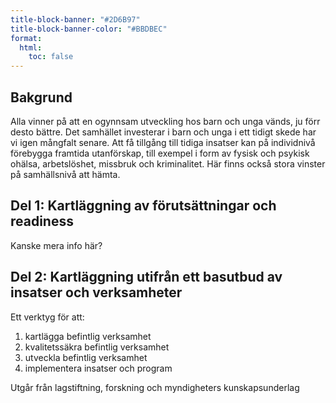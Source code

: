 ```yaml
---
title-block-banner: "#2D6B97"
title-block-banner-color: "#BBDBEC"
format: 
  html:
    toc: false
---
```


## Bakgrund {.unnumbered}

Alla vinner på att en ogynnsam utveckling hos barn och unga vänds, ju förr desto bättre. Det samhället investerar i barn och unga i ett tidigt skede har vi igen mångfalt senare. Att få tillgång till tidiga insatser kan på individnivå förebygga framtida utanförskap, till exempel i form av fysisk och psykisk ohälsa, arbetslöshet, missbruk och kriminalitet. Här finns också stora vinster på samhällsnivå att hämta.


## Del 1: Kartläggning av förutsättningar och readiness

Kanske mera info här?

## Del 2: Kartläggning utifrån ett basutbud av insatser och verksamheter

Ett verktyg för att:

1.  kartlägga befintlig verksamhet
2.  kvalitetssäkra befintlig verksamhet
3.  utveckla befintlig verksamhet
4.  implementera insatser och program

Utgår från lagstiftning, forskning och myndigheters kunskapsunderlag

